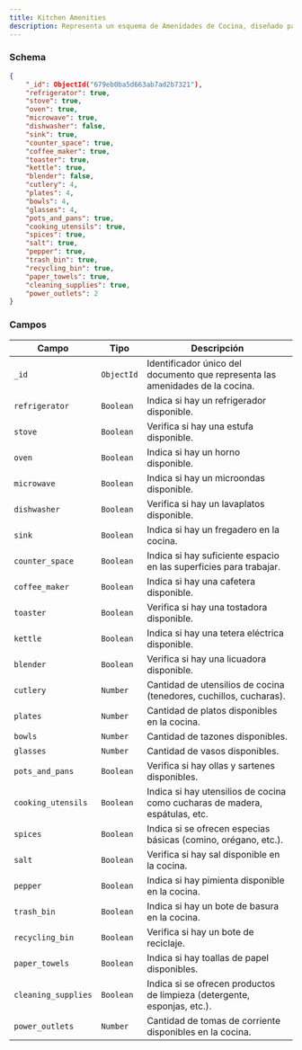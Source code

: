 ```yaml
---
title: Kitchen Amenities
description: Representa un esquema de Amenidades de Cocina, diseñado para almacenar información detallada sobre los servicios y características de una cocina en una propiedad.
---
```


### Schema

```json
{
    "_id": ObjectId("679eb0ba5d663ab7ad2b7321"),
    "refrigerator": true,
    "stove": true,
    "oven": true,
    "microwave": true,
    "dishwasher": false,
    "sink": true,
    "counter_space": true,
    "coffee_maker": true,
    "toaster": true,
    "kettle": true,
    "blender": false,
    "cutlery": 4,
    "plates": 4,
    "bowls": 4,
    "glasses": 4,
    "pots_and_pans": true,
    "cooking_utensils": true,
    "spices": true,
    "salt": true,
    "pepper": true,
    "trash_bin": true,
    "recycling_bin": true,
    "paper_towels": true,
    "cleaning_supplies": true,
    "power_outlets": 2
}
```

### Campos

| Campo               | Tipo         | Descripción                                                             |
|---------------------|--------------|-------------------------------------------------------------------------|
| `_id`               | `ObjectId`   | Identificador único del documento que representa las amenidades de la cocina. |
| `refrigerator`      | `Boolean`    | Indica si hay un refrigerador disponible.                              |
| `stove`             | `Boolean`    | Verifica si hay una estufa disponible.                                  |
| `oven`              | `Boolean`    | Indica si hay un horno disponible.                                      |
| `microwave`         | `Boolean`    | Indica si hay un microondas disponible.                                 |
| `dishwasher`        | `Boolean`    | Verifica si hay un lavaplatos disponible.                               |
| `sink`              | `Boolean`    | Indica si hay un fregadero en la cocina.                                |
| `counter_space`     | `Boolean`    | Indica si hay suficiente espacio en las superficies para trabajar.      |
| `coffee_maker`      | `Boolean`    | Indica si hay una cafetera disponible.                                  |
| `toaster`           | `Boolean`    | Verifica si hay una tostadora disponible.                               |
| `kettle`            | `Boolean`    | Indica si hay una tetera eléctrica disponible.                          |
| `blender`           | `Boolean`    | Verifica si hay una licuadora disponible.                               |
| `cutlery`           | `Number`     | Cantidad de utensilios de cocina (tenedores, cuchillos, cucharas).      |
| `plates`            | `Number`     | Cantidad de platos disponibles en la cocina.                           |
| `bowls`             | `Number`     | Cantidad de tazones disponibles.                                       |
| `glasses`           | `Number`     | Cantidad de vasos disponibles.                                         |
| `pots_and_pans`     | `Boolean`    | Verifica si hay ollas y sartenes disponibles.                           |
| `cooking_utensils`  | `Boolean`    | Indica si hay utensilios de cocina como cucharas de madera, espátulas, etc. |
| `spices`            | `Boolean`    | Indica si se ofrecen especias básicas (comino, orégano, etc.).         |
| `salt`              | `Boolean`    | Verifica si hay sal disponible en la cocina.                           |
| `pepper`            | `Boolean`    | Indica si hay pimienta disponible en la cocina.                        |
| `trash_bin`         | `Boolean`    | Indica si hay un bote de basura en la cocina.                           |
| `recycling_bin`     | `Boolean`    | Verifica si hay un bote de reciclaje.                                  |
| `paper_towels`      | `Boolean`    | Indica si hay toallas de papel disponibles.                            |
| `cleaning_supplies` | `Boolean`    | Indica si se ofrecen productos de limpieza (detergente, esponjas, etc.). |
| `power_outlets`     | `Number`     | Cantidad de tomas de corriente disponibles en la cocina.                |